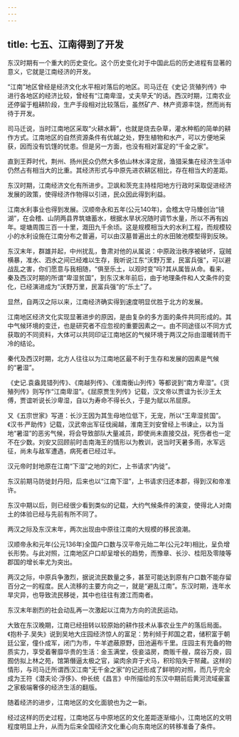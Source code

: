 ```yaml
---
---
---
```

title: 七五、江南得到了开发
---



东汉时期有一个重大的历史变化。这个历史变化对于中国此后的历史进程有显著的意义，它就是江南经济的开发。

“江南”地区曾经是经济文化水平相对落后的地区。司马迁在《史记·货殖列传》中进行各地区的经济比较，曾经有“江南卑湿，丈夫早夭”的话。西汉时期，江南农业还停留于粗耕阶段，生产手段相对比较落后，虽然矿产、林产资源丰饶，然而尚有待于开发。

司马迁说，当时江南地区采取“火耕水耨”，也就是烧去杂草，灌水种稻的简单的耕作方式。江南地区的自然资源条件有优越之处，野生植物和水产，可以方便地采获，因而没有饥馑的忧患。但是另一方面，也没有相对富足的“千金之家”。

直到王莽时代，荆州、扬州民众仍然大多依山林水泽定居，渔猎采集在经济生活中仍然占有相当大的比重。其经济形式与中原先进农耕区相比，存在相当大的差距。

东汉时期，江南经济文化有所进步。卫飒和茨充主持桂阳地方行政时采取促进经济发展的政策，使得经济作物得以引进，民众因此得到利益。

江南水利事业也得到发展。汉顺帝永和五年(公元140年)，会稽太守马臻创治“镜湖”，在会稽、山阴两县界筑塘蓄水，根据水旱状况随时调节水量，所以不再有凶年。堤塘周围三百一十里，溉田九千余顷。这是规模相当大的水利工程，而规模较小的水利设施在江南分布之普遍，可以由汉墓普遍出土的水田陂池模型得到反映。

东汉末年，群雄并起，中州扰乱，鲁肃对他的从属说：中原政治秩序被破坏，寇贼横暴，准水、泗水之间已经难以生存，我听说江东“沃野万里，民富兵强”，可以避战乱之害，你们愿意与我相随，“俱至乐土，以观时变”吗?其从属皆从命。看来，秦及西汉时期的所谓“卑湿贫国”，到东汉末年前后，由于地理条件和人文条件的变化，已经演进成为“沃野万里，民富兵强”的“乐土”了。

显然，自两汉之际以来，江南经济确实得到速度明显优胜于北方的发展。

江南地区经济文化实现显著进步的原因，是由复杂的多方面的条件共同形成的。其中气候环境的变迁，也是研究者不应忽视的重要因素之一。由不同途径以不同方式获取的不同资料，大体可以共同印证江南地区的气候环境于两汉之际由湿暖转而干冷的结论。

秦代及西汉时期，北方人往往以为江南地区最不利于生存和发展的因素是气候的“暑湿”。

《史记.袁盎晁错列传》、《南越列传》、《淮南衡山列传》等都说到“南方卑湿”。《货殖列传》则写作“江南卑湿”。《屈原贾生列传》记载，汉文帝以贾谊为长沙王太傅，贾谊听说长沙卑湿，自以为寿命不得长久，于是为赋以吊屈原。

又《五宗世家》写道：长沙王因为其生母地位低下，无宠，所以“王卑湿贫国”。《汉书·严助传》记载，汉武帝出军征伐闽越，淮南王刘安曾经上书谏止，以为当地“暑湿”的恶劣气候，将会导致部队大量减员，即使尚未直接交战，死伤者也一定不在少数。刘安又回顾前时击南海王的情形以为教训，说当时天暑多雨，水军远征，尚未与敌军遭遇，病死者已经过半。

汉元帝时封地原在江南“下湿”之地的刘仁，上书请求“内徙”。

东汉前期马防徙封丹阳，后来也以“江南下湿”，上书请求归还本郡，得到汉和帝准许。

东汉中期以后，则已经很少看到类似的记载，大约气候条件的演变，使得北人对南土的体验已经与先前有所不同了。

两汉之际及东汉末年，两次出现由中原往江南的大规模的移民浪潮。

汉顺帝永和元年(公元136年)全国户口数与汉平帝元始二年(公元2年)相比，呈负增长形势。与此对照，江南地区户口却呈增长的趋势，而豫章、长沙、桂阳及零陵等郡国的增长率尤为突出。

两汉之际，中原兵争激烈，据说流民数量之多，甚至可能达到原有户口数不能存留百分之一的程度。民人流移的主要方向之一，就是“避乱江南”。东汉时期，连年水旱灾异，也导致流民移徙，其中也往往有渡江而南者。

东汉末年剧烈的社会动乱再一次激起以江南为方向的流民运动。

大致在东汉晚期，江南已经扭转以较原始的耕作技术从事农业生产的落后局面。《抱朴子.吴失》说到吴地大庄园经济惊人的富足：势利倾于邦国之君，储积富于朝廷公室，僮仆成军，闭门为市，牛羊遮蔽原野，田池遍布千里。庄园主有充备的物质实力，享受着奢靡华贵的生活：金玉满堂，伎妾溢房，商贩千艘，腐谷万庾，园囿仿拟上林之苑，馆第僭逼太极之官，粱肉余弃于犬马，积珍陷失于帑藏。这样的情形，与司马迁所谓西汉江南“无千金之家”的记述形成了鲜明的对照，而几乎完全成为王符《潜夫论·浮侈》、仲长统《昌言》中所描绘的东汉中期前后黄河流域豪富之家极端奢侈的经济生活的翻版。

随着经济的进步，江南地区的文化面貌也为之一新。

经过这样的历史过程，江南地区与中原地区的文化差距逐渐缩小，江南地区的文明程度明显上升，从而为后来全国经济文化重心向东南地区的转移准备了条件。